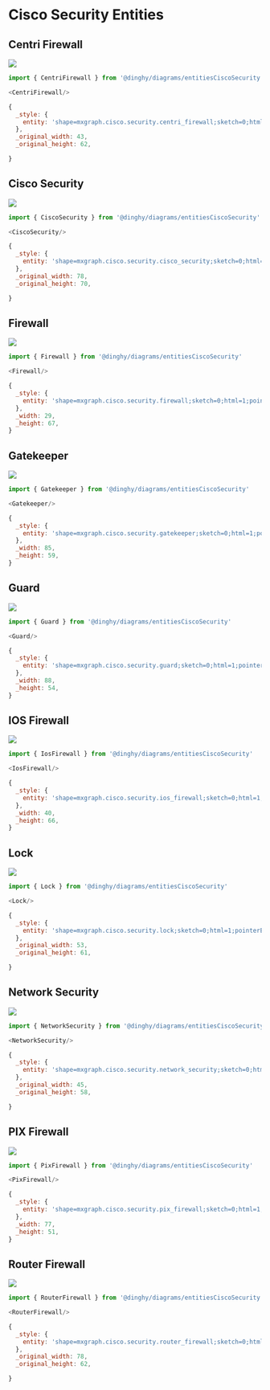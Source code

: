 
# Cisco Security Entities


## Centri Firewall

<Tabs>
  <TabItem value="Preview">

![](./centri-firewall.png#drawio)

  </TabItem>
  <TabItem value="Usage">
    
```js
import { CentriFirewall } from '@dinghy/diagrams/entitiesCiscoSecurity'

<CentriFirewall/>
```

  </TabItem>
  <TabItem value="Definition">
    
```js
{
  _style: {
    entity: 'shape=mxgraph.cisco.security.centri_firewall;sketch=0;html=1;pointerEvents=1;dashed=0;fillColor=#036897;strokeColor=#ffffff;strokeWidth=2;verticalLabelPosition=bottom;verticalAlign=top;align=center;outlineConnect=0;',
  },
  _original_width: 43,
  _original_height: 62,

}
```

  </TabItem>
</Tabs>


## Cisco Security

<Tabs>
  <TabItem value="Preview">

![](./cisco-security.png#drawio)

  </TabItem>
  <TabItem value="Usage">
    
```js
import { CiscoSecurity } from '@dinghy/diagrams/entitiesCiscoSecurity'

<CiscoSecurity/>
```

  </TabItem>
  <TabItem value="Definition">
    
```js
{
  _style: {
    entity: 'shape=mxgraph.cisco.security.cisco_security;sketch=0;html=1;pointerEvents=1;dashed=0;fillColor=#036897;strokeColor=#ffffff;strokeWidth=2;verticalLabelPosition=bottom;verticalAlign=top;align=center;outlineConnect=0;',
  },
  _original_width: 78,
  _original_height: 70,

}
```

  </TabItem>
</Tabs>


## Firewall

<Tabs>
  <TabItem value="Preview">

![](./firewall.png#drawio)

  </TabItem>
  <TabItem value="Usage">
    
```js
import { Firewall } from '@dinghy/diagrams/entitiesCiscoSecurity'

<Firewall/>
```

  </TabItem>
  <TabItem value="Definition">
    
```js
{
  _style: {
    entity: 'shape=mxgraph.cisco.security.firewall;sketch=0;html=1;pointerEvents=1;dashed=0;fillColor=#036897;strokeColor=#ffffff;strokeWidth=2;verticalLabelPosition=bottom;verticalAlign=top;align=center;outlineConnect=0;',
  },
  _width: 29,
  _height: 67,
}
```

  </TabItem>
</Tabs>


## Gatekeeper

<Tabs>
  <TabItem value="Preview">

![](./gatekeeper.png#drawio)

  </TabItem>
  <TabItem value="Usage">
    
```js
import { Gatekeeper } from '@dinghy/diagrams/entitiesCiscoSecurity'

<Gatekeeper/>
```

  </TabItem>
  <TabItem value="Definition">
    
```js
{
  _style: {
    entity: 'shape=mxgraph.cisco.security.gatekeeper;sketch=0;html=1;pointerEvents=1;dashed=0;fillColor=#036897;strokeColor=#ffffff;strokeWidth=2;verticalLabelPosition=bottom;verticalAlign=top;align=center;outlineConnect=0;',
  },
  _width: 85,
  _height: 59,
}
```

  </TabItem>
</Tabs>


## Guard

<Tabs>
  <TabItem value="Preview">

![](./guard.png#drawio)

  </TabItem>
  <TabItem value="Usage">
    
```js
import { Guard } from '@dinghy/diagrams/entitiesCiscoSecurity'

<Guard/>
```

  </TabItem>
  <TabItem value="Definition">
    
```js
{
  _style: {
    entity: 'shape=mxgraph.cisco.security.guard;sketch=0;html=1;pointerEvents=1;dashed=0;fillColor=#036897;strokeColor=#ffffff;strokeWidth=2;verticalLabelPosition=bottom;verticalAlign=top;align=center;outlineConnect=0;',
  },
  _width: 88,
  _height: 54,
}
```

  </TabItem>
</Tabs>


## IOS Firewall

<Tabs>
  <TabItem value="Preview">

![](./ios-firewall.png#drawio)

  </TabItem>
  <TabItem value="Usage">
    
```js
import { IosFirewall } from '@dinghy/diagrams/entitiesCiscoSecurity'

<IosFirewall/>
```

  </TabItem>
  <TabItem value="Definition">
    
```js
{
  _style: {
    entity: 'shape=mxgraph.cisco.security.ios_firewall;sketch=0;html=1;pointerEvents=1;dashed=0;fillColor=#036897;strokeColor=#ffffff;strokeWidth=2;verticalLabelPosition=bottom;verticalAlign=top;align=center;outlineConnect=0;',
  },
  _width: 40,
  _height: 66,
}
```

  </TabItem>
</Tabs>


## Lock

<Tabs>
  <TabItem value="Preview">

![](./lock.png#drawio)

  </TabItem>
  <TabItem value="Usage">
    
```js
import { Lock } from '@dinghy/diagrams/entitiesCiscoSecurity'

<Lock/>
```

  </TabItem>
  <TabItem value="Definition">
    
```js
{
  _style: {
    entity: 'shape=mxgraph.cisco.security.lock;sketch=0;html=1;pointerEvents=1;dashed=0;fillColor=#036897;strokeColor=#ffffff;strokeWidth=2;verticalLabelPosition=bottom;verticalAlign=top;align=center;outlineConnect=0;',
  },
  _original_width: 53,
  _original_height: 61,

}
```

  </TabItem>
</Tabs>


## Network Security

<Tabs>
  <TabItem value="Preview">

![](./network-security.png#drawio)

  </TabItem>
  <TabItem value="Usage">
    
```js
import { NetworkSecurity } from '@dinghy/diagrams/entitiesCiscoSecurity'

<NetworkSecurity/>
```

  </TabItem>
  <TabItem value="Definition">
    
```js
{
  _style: {
    entity: 'shape=mxgraph.cisco.security.network_security;sketch=0;html=1;pointerEvents=1;dashed=0;fillColor=#036897;strokeColor=#ffffff;strokeWidth=2;verticalLabelPosition=bottom;verticalAlign=top;align=center;outlineConnect=0;',
  },
  _original_width: 45,
  _original_height: 58,

}
```

  </TabItem>
</Tabs>


## PIX Firewall

<Tabs>
  <TabItem value="Preview">

![](./pix-firewall.png#drawio)

  </TabItem>
  <TabItem value="Usage">
    
```js
import { PixFirewall } from '@dinghy/diagrams/entitiesCiscoSecurity'

<PixFirewall/>
```

  </TabItem>
  <TabItem value="Definition">
    
```js
{
  _style: {
    entity: 'shape=mxgraph.cisco.security.pix_firewall;sketch=0;html=1;pointerEvents=1;dashed=0;fillColor=#036897;strokeColor=#ffffff;strokeWidth=2;verticalLabelPosition=bottom;verticalAlign=top;align=center;outlineConnect=0;',
  },
  _width: 77,
  _height: 51,
}
```

  </TabItem>
</Tabs>


## Router Firewall

<Tabs>
  <TabItem value="Preview">

![](./router-firewall.png#drawio)

  </TabItem>
  <TabItem value="Usage">
    
```js
import { RouterFirewall } from '@dinghy/diagrams/entitiesCiscoSecurity'

<RouterFirewall/>
```

  </TabItem>
  <TabItem value="Definition">
    
```js
{
  _style: {
    entity: 'shape=mxgraph.cisco.security.router_firewall;sketch=0;html=1;pointerEvents=1;dashed=0;fillColor=#036897;strokeColor=#ffffff;strokeWidth=2;verticalLabelPosition=bottom;verticalAlign=top;align=center;outlineConnect=0;',
  },
  _original_width: 78,
  _original_height: 62,

}
```

  </TabItem>
</Tabs>

